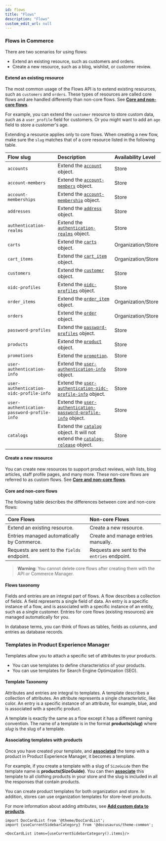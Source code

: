 ```yaml
---
id: flows
title: "Flows"
description: "Flows"
custom_edit_url: null
---
```





### Flows in Commerce

There are two scenarios for using flows:

- Extend an existing resource, such as customers and orders.
- Create a new resource, such as a blog, wishlist, or customer review.

#### Extend an existing resource

The most common usage of the Flows API is to extend existing resources, such as `customers` and `orders`. These types of resources are called core flows and are handled differently than non-core flows. See [**Core and non-core flows**](#core-and-non-core-flows).

For example, you can extend the `customer` resource to store custom data, such as a `user_profile` field for customers. Or you might want to add an `age` field to store a customer's age.

Extending a resource applies only to core flows. When creating a new flow, make sure the `slug` matches that of a core resource listed in the following table.

| Flow slug                                   | Description                    | Availability Level |
|:--------------------------------------------|:-------------------------------| :---|
| `accounts`                                  | Extend the [`account`](https://elasticpath.dev/docs/commerce-cloud/accounts/using-account-management-api/account-management-api-overview#the-account-object) object. | Store |
| `account-members`                           | Extend the [`account-members`](https://elasticpath.dev/docs/commerce-cloud/accounts/using-account-members-api/overview#the-account-members-object) object. | Store |
| `account-memberships`                       | Extend the [`account-membership`](https://elasticpath.dev/docs/commerce-cloud/accounts/using-account-membership-api/overview#the-account-membership-object) object. | Store |
| `addresses`                                 | Extend the [`address`](https://elasticpath.dev/docs/commerce-cloud/addresses/about-addresses-api#the-address-object) object. | Store |
| `authentication-realms`                     | Extend the [`authentication-realms`](https://elasticpath.dev/docs/commerce-cloud/authentication/single-sign-on/authentication-realm-api/authentication-realm-api-overview#the-authentication-realm-object) object. | Store |
| `carts`                                     | Extend the [`carts`](https://elasticpath.dev/docs/commerce-cloud/carts/extend-cart-and-order-resources) object. | Organization/Store |
| `cart_items`                                | Extend the [`cart_item`](https://elasticpath.dev/docs/commerce-cloud/carts/cart-items/cart-items-overview#the-cart-item-object) object. | Organization/Store |
| `customers`                                 | Extend the [`customer`](https://elasticpath.dev/docs/commerce-cloud/customer-management/customer-managment-api/customer-management-api-overview#the-customer-object) object. | Store |
| `oidc-profiles`                             | Extend the [`oidc-profiles`](https://elasticpath.dev/docs/commerce-cloud/authentication/single-sign-on/user-authentication-openid-connect-profile-api/openid-connect-profile-overview#the-user-authentication-open-id-connect-profile-info-object) object. | Store |
| `order_items`                               | Extend the [`order_item`](https://elasticpath.dev/docs/commerce-cloud/orders/orders-api/orders-api-overview#the-order-object) object. | Organization/Store |
| `orders`                                    | Extend the [`order`](https://elasticpath.dev/docs/commerce-cloud/orders/orders-api/orders-api-overview#the-order-object) object. | Organization/Store |
| `password-profiles`                         | Extend the [`password-profiles`](https://elasticpath.dev/docs/commerce-cloud/authentication/single-sign-on/password-profiles-api/overview#the-password-profile-object) object. | Store |
| `products`                                  | Extend the [`product`](https://elasticpath.dev/docs/pxm/products/ep-pxm-products-api/pxm-products-api-overview#the-product-object) object. | Store |
| `promotions`                                | Extend the [`promotion`](https://elasticpath.dev/docs/commerce-cloud/promotions/promotion-management/promotion-management-overview). | Store |
| `user-authentication-info`                  | Extend the [`user-authentication-info`](https://elasticpath.dev/docs/commerce-cloud/authentication/single-sign-on/user-authentication-password-profiles-api/password-profile-overview#the-user-authentication-password-profile-info-object) object. | Store |
| `user-authentication-oidc-profile-info`     | Extend the [`user-authentication-oidc-profile-info`](https://elasticpath.dev/docs/commerce-cloud/authentication/single-sign-on/user-authentication-openid-connect-profile-api/openid-connect-profile-overview#the-user-authentication-open-id-connect-profile-info-object) object. | Store |
| `user-authentication-password-profile-info` | Extend the [`user-authentication-password-profile-info`](https://elasticpath.dev/docs/commerce-cloud/authentication/single-sign-on/user-authentication-password-profiles-api/password-profile-overview#the-user-authentication-password-profile-info-object) object. | Store |
| `catalogs`                                  | Extend the [`catalog`](https://elasticpath.dev/docs/pxm/catalogs/catalog-configuration/catalog-configuration-overview) object. It will not extend the [`catalog-release`](https://elasticpath.dev/docs/pxm/catalogs/catalog-release-admin/get-all-releases-of-a-catalog) object. | Store |

#### Create a new resource

You can create new resources to support product reviews, wish lists, blog articles, staff profile pages, and many more. These non-core flows are referred to as custom flows. See [**Core and non-core flows**](#core-and-non-core-flows).

#### Core and non-core flows

The following table describes the differences between core and non-core flows:

| Core Flows                                                    | Non-core Flows |
|:--------------------------------------------------------------|:-------------|
| Extend an existing resource.                                  | Create a new resource. |
| Entries managed automatically by Commerce. | Create and manage entries manually. |
| Requests are sent to the `fields` endpoint.                   | Requests are sent to the `entries` endpoint. |

> **Warning**:
> You cannot delete core flows after creating them with the API or Commerce Manager.

#### Flows taxonomy

Fields and entries are an integral part of flows. A flow describes a collection of fields. A field represents a single field of data. An entry is a specific instance of a flow, and is associated with a specific instance of an entity, such as a single customer. Entries for core flows (existing resources) are managed automatically for you.

In database terms, you can think of flows as tables, fields as columns, and entries as database records.

### Templates in Product Experience Manager

Templates allow you to attach a specific set of attributes to your products.

- You can use templates to define characteristics of your products.
- You can use templates for Search Engine Optimization (SEO).

#### Template Taxonomy

Attributes and entries are integral to templates. A template describes a collection of attributes. An attribute represents a single characteristic, like color. An entry is a specific instance of an attribute, for example, blue, and is associated with a specific product.

  A template is exactly the same as a flow except it has a different naming convention. The name of a template is in the format **products(*slug*)** where *slug* is the slug of a template.

#### Associating templates with products

  Once you have created your template, and [**associated**](#tag/Entry-Relationships/operation/createAnEntryRelationship) the temp with a product in Product Experience Manager, it becomes a template. 

  For example, if you create a template with a slug of `SizeGuide` then the template name is **products(SizeGuide)**. You can then [**associate**](#tag/Entry-Relationships/operation/createAnEntryRelationship) this template to all clothing products in your store and the slug is included in all the responses that contain products.

   You can create product templates for both organization and store. In addition, stores can use organization templates for store-level products.

  For more information about adding attributes, see [**Add custom data to products**](https://elasticpath.dev/docs/pxm/products/extending-pxm-products/add-custom-data-to-pxm-products).




```mdx-code-block
import DocCardList from '@theme/DocCardList';
import {useCurrentSidebarCategory} from '@docusaurus/theme-common';

<DocCardList items={useCurrentSidebarCategory().items}/>
```
      